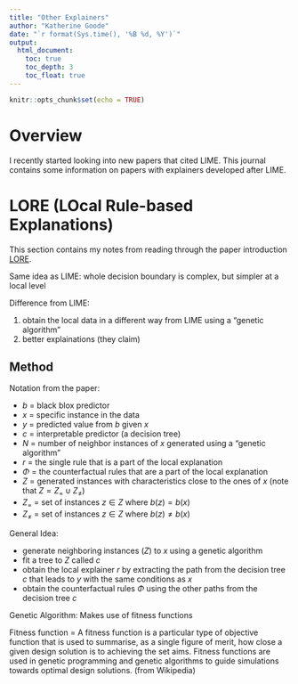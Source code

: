 ```yaml
---
title: "Other Explainers"
author: "Katherine Goode"
date: "`r format(Sys.time(), '%B %d, %Y')`"
output:
  html_document:
    toc: true
    toc_depth: 3
    toc_float: true
---
```


```r
knitr::opts_chunk$set(echo = TRUE)
```

# Overview

I recently started looking into new papers that cited LIME. This journal contains some information on papers with explainers developed after LIME.

# LORE (LOcal Rule-based Explanations)

This section contains my notes from reading through the paper introduction [LORE](https://arxiv.org/pdf/1805.10820.pdf). 

Same idea as LIME: whole decision boundary is complex, but simpler at a local level

Difference from LIME:

(1) obtain the local data in a different way from LIME using a "genetic algorithm"
(2) better explainations (they claim)

## Method

Notation from the paper: 

- $b$ = black blox predictor
- $x$ = specific instance in the data
- $y$ = predicted value from $b$ given $x$
- $c$ = interpretable predictor (a decision tree)
- $N$ = number of neighbor instances of $x$ generated using a "genetic algorithm"
- $r$ = the single rule that is a part of the local explanation
- $\Phi$ = the counterfactual rules that are a part of the local explanation
- $Z$ = generated instances with characteristics close to the ones of $x$ (note that $Z=Z_{=}\cup Z_{\not=}$)
- $Z_=$ = set of instances $z\in Z$ where $b(z)=b(x)$ 
- $Z_{\not=}$ =  set of instances $z\in Z$ where $b(z)\not=b(x)$ 

General Idea:

- generate neighboring instances ($Z$) to $x$ using a genetic algorithm
- fit a tree to $Z$ called $c$
- obtain the local explainer $r$ by extracting the path from the decision tree $c$ that leads to $y$ with the same conditions as $x$
- obtain the counterfactual rules $\Phi$ using the other paths from the decision tree $c$

Genetic Algorithm: Makes use of fitness functions

Fitness function = A fitness function is a particular type of objective function that is used to summarise, as a single figure of merit, how close a given design solution is to achieving the set aims. Fitness functions are used in genetic programming and genetic algorithms to guide simulations towards optimal design solutions. (from Wikipedia)